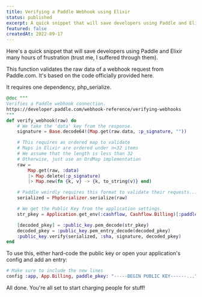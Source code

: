 ```yaml
---
title: Verifying a Paddle Webhook using Elixir
status: published
excerpt: A quick snippet that will save developers using Paddle and Elixir many hours of frustration.
featured: false
createdAt: 2022-09-17
---
```


Here's a quick snippet that will save developers using Paddle and Elixir many hours of frustration (trust me, I suffered through them).

This function validates the raw data of a webhook request from Paddle.com. It's based on the code officially provided here.

It requires one dependency, php_serialize.

```elixir
@doc """
Verifies a Paddle webhook connection.
https://developer.paddle.com/webhook-reference/verifying-webhooks
"""
def verify_webhook(raw) do
    # We take the 'data' key from the response.
    signature = Base.decode64!(Map.get(raw.data, :p_signature, ""))

    # This requires an ordered map to validate
    # Maps in Elixir are ordered under n<32 items
    # We assume that the length is less than 32
    # Otherwise, just use an OrdMap implementation
    raw =
        Map.get(raw, :data)
        |> Map.delete(:p_signature)
        |> Map.new(fn {k, v} -> {k, to_string(v)} end)

    # Paddle weirdly requires this format to validate their requests...
    serialized = PhpSerializer.serialize(raw)

    # We get the Public Key from the application settings.
    str_pkey = Application.get_env(:cashflow, Cashflow.Billing)[:paddle_pkey]

    [decoded_pkey] = :public_key.pem_decode(str_pkey)
    decoded_pkey = :public_key.pem_entry_decode(decoded_pkey)
    :public_key.verify(serialized, :sha, signature, decoded_pkey)
end
```

To use this, either hard-code the public key or open your application's config and add an entry:

```elixir
# Make sure to include the new lines
config :app, App.Billing, paddle_pkey: "-----BEGIN PUBLIC KEY------..."
```

All done. You're all set to start charging people for stuff!
